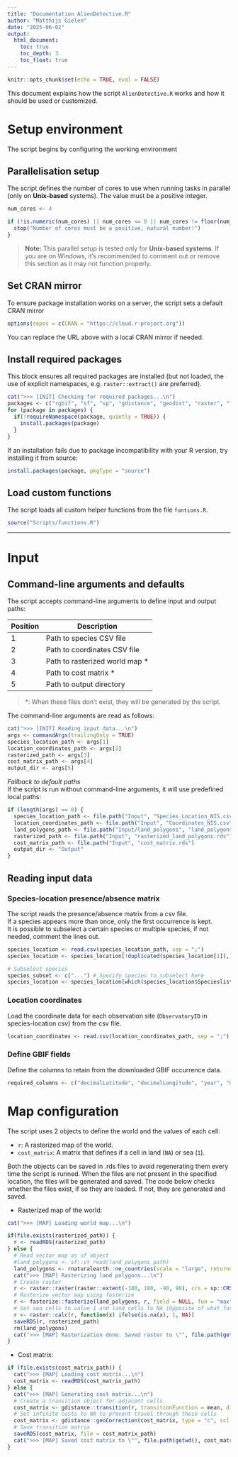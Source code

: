```yaml
---
title: "Documentation AlienDetective.R"
author: "Matthijs Gielen"
date: "2025-06-02"
output: 
  html_document:
    toc: true
    toc_depth: 3
    toc_float: true
---
```


```r
knitr::opts_chunk$set(echo = TRUE, eval = FALSE)
```

This document explains how the script `AlienDetective.R` works and how it should be used or customized.  

# Setup environment  

The script begins by configuring the working environment  

## Parallelisation setup  

The script defines the number of cores to use when running tasks in parallel (only on **Unix-based** systems). The value must be a positive integer.  

```r
num_cores <- 4

if (!is.numeric(num_cores) || num_cores <= 0 || num_cores != floor(num_cores)) {
  stop("Number of cores must be a positive, natural number!")
}
```

>**Note:** This parallel setup is tested only for **Unix-based systems**. If you are on Windows, it's recommended to comment out or remove this section as it may not function properly.  

## Set CRAN mirror  

To ensure package installation works on a server, the script sets a default CRAN mirror

```r
options(repos = c(CRAN = "https://cloud.r-project.org"))
```

You can replace the URL above with a local CRAN mirror if needed.  

## Install required packages  

This block ensures all required packages are installed (but not loaded, the use of explicit namespaces, e.g. `raster::extract()` are preferred).  

```r
cat(">>> [INIT] Checking for required packages...\n")
packages <- c("rgbif", "sf", "sp", "gdistance", "geodist", "raster", "fasterize", "ggplot2", "rnaturalearth", "rnaturalearthdata", "dplyr", "spThin", "foreach", "doParallel")
for (package in packages) {
  if(!requireNamespace(package, quietly = TRUE)) {
    install.packages(package)
  }
}
```

If an installation fails due to package incompatibility with your R version, try installing it from source:  

```r
install.packages(package, pkgType = "source")
```

## Load custom functions  

The script loads all custom helper functions from the file `funtions.R`.  

```r
source("Scripts/functions.R")
```

---  

# Input  

## Command-line arguments and defaults  

The script accepts command-line arguments to define input and output paths:  

| **Position** | **Description**                |
| ------------ | -------------------------------|
| 1            | Path to species CSV file       |
| 2            | Path to coordinates CSV file   |
| 3            | Path to rasterized world map * |
| 4            | Path to cost matrix *          |
| 5            | Path to output directory       |

>*: When these files don't exist, they will be generated by the script.  

The command-line arguments are read as follows: 

```r
cat(">>> [INIT] Reading input data...\n")
args <- commandArgs(trailingOnly = TRUE)
species_location_path <- args[1]
location_coordinates_path <- args[2]
rasterized_path <- args[3]
cost_matrix_path <- args[4]
output_dir <- args[5]
```

*Fallback to default paths*  
If the script is run without command-line arguments, it will use predefined local paths:  

```r
if (length(args) == 0) {
  species_location_path <- file.path("Input", "Species_Location_NIS.csv")
  location_coordinates_path <- file.path("Input", "Coordinates_NIS.csv")
  land_polygons_path <- file.path("Input/land_polygons", "land_polygons.shp")
  rasterized_path <- file.path("Input", "rasterized_land_polygons.rds")
  cost_matrix_path <- file.path("Input", "cost_matrix.rds")
  output_dir <- "Output"
}
```

## Reading input data  

### Species-location presence/absence matrix  

The script reads the presence/absence matrix from a csv file.  
If a species appears more than once, only the first occurrence is kept.  
It is possible to subselect a certain species or multiple species, if not needed, comment the lines out.  

```r
species_location <- read.csv(species_location_path, sep = ";")
species_location <- species_location[!duplicated(species_location[1]),]

# Subselect species
species_subset <- c("...") # Specify species to subselect here
species_location <- species_location[which(species_location$Specieslist %in% species_subset),]

```

### Location coordinates  

Load the coordinate data for each observation site (`ObservatoryID` in species-location csv) from the csv file.  

```r
location_coordinates <- read.csv(location_coordinates_path, sep = ";")
```

### Define GBIF fields  

Define the columns to retain from the downloaded GBIF occurrence data.  

```r
required_columns <- c("decimalLatitude", "decimalLongitude", "year", "month", "country")
```

# Map configuration  

The script uses 2 objects to define the world and the values of each cell:  

- `r`: A rasterized map of the world.  
- `cost_matrix`: A matrix that defines if a cell in land (`NA`) or sea (`1`).  

Both the objects can be saved in .rds files to avoid regenerating them every time the script is runned. When the files are not present in the specified location, the files will be generated and saved. The code below checks whether the files exist, if so they are loaded. If not, they are generated and saved.  

- Rasterized map of the world:  

```r
cat(">>> [MAP] Loading world map...\n")

if(file.exists(rasterized_path)) {
  r <- readRDS(rasterized_path)
} else {
  # Read vector map as sf object
  #land_polygons <- sf::st_read(land_polygons_path)
  land_polygons <- rnaturalearth::ne_countries(scale = "large", returnclass = "sf")
  cat(">>> [MAP] Rasterizing land polygons...\n")
  # Create raster
  r <- raster::raster(raster::extent(-180, 180, -90, 90), crs = sp::CRS("+init=EPSG:4326"), resolution = 0.1)
  # Rasterize vector map using fasterize
  r <- fasterize::fasterize(land_polygons, r, field = NULL, fun = "max")
  # Set sea cells to value 1 and land cells to NA (Opposite of what fasterize outputs)
  r <- raster::calc(r, function(x) ifelse(is.na(x), 1, NA))
  saveRDS(r, rasterized_path)
  rm(land_polygons)
  cat(">>> [MAP] Rasterization done. Saved raster to \"", file.path(getwd(), rasterized_path), "\"\n")
}
```

- Cost matrix:  

```r
if (file.exists(cost_matrix_path)) {
  cat(">>> [MAP] Loading cost matrix...\n")
  cost_matrix <- readRDS(cost_matrix_path)
} else {
  cat(">>> [MAP] Generating cost matrix...\n")
  # Create a transition object for adjacent cells
  cost_matrix <- gdistance::transition(r, transitionFunction = mean, directions = 16)
  # Set infinite costs to NA to prevent travel through these cells
  cost_matrix <- gdistance::geoCorrection(cost_matrix, type = "c", scl = FALSE)
  # Save transition matrix
  saveRDS(cost_matrix, file = cost_matrix_path)
  cat(">>> [MAP] Saved cost matrix to \"", file.path(getwd(), cost_matrix_path), "\"\n")
}
```


